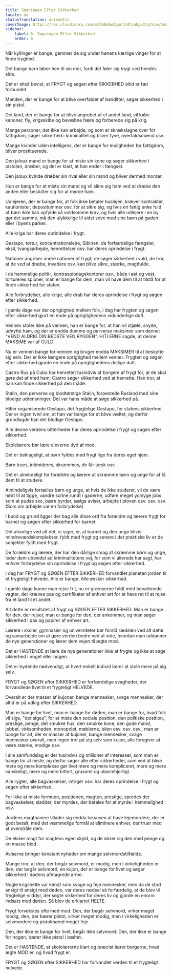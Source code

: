 ```yaml
---
title: Søgningen Efter Sikkerhed
locale: da
statusTranslation: automatic
coverImage: https://res.cloudinary.com/xmfm6mhw3gwctndtcubgx2rptnae/image/upload/v1740337243/small_cover_educacion_fundamental_a051170f1c.webp
sidebar:
    label: 6. Søgningen Efter Sikkerhed
    order: 6
---
```

Når kyllinger er bange, gemmer de sig under hønens kærlige vinger for at finde tryghed.

Det bange barn løber hen til sin mor, fordi det føler sig trygt ved hendes side.

Det er altså bevist, at FRYGT og søgen efter SIKKERHED altid er tæt forbundet.

Manden, der er bange for at blive overfaldet af banditter, søger sikkerhed i sin pistol.

Det land, der er bange for at blive angrebet af et andet land, vil købe kanoner, fly, krigsskibe og bevæbne hære og forberede sig på krig.

Mange personer, der ikke kan arbejde, og som er skrækslagne over for fattigdom, søger sikkerhed i kriminalitet og bliver tyve, overfaldsmænd osv.

Mange kvinder uden intelligens, der er bange for muligheden for fattigdom, bliver prostituerede.

Den jaloux mand er bange for at miste sin kone og søger sikkerhed i pistolen, dræber, og det er klart, at han ender i fængsel.

Den jaloux kvinde dræber sin rival eller sin mand og bliver dermed morder.

Hun er bange for at miste sin mand og vil sikre sig ham ved at dræbe den anden eller beslutter sig for at myrde ham.

Udlejeren, der er bange for, at folk ikke betaler huslejen, kræver kontrakter, kautionister, depositummer osv. for at sikre sig, og hvis en fattig enke fuld af børn ikke kan opfylde så voldsomme krav, og hvis alle udlejere i en by gør det samme, må den ulykkelige til sidst sove med sine børn på gaden eller i byens parker.

Alle krige har deres oprindelse i frygt.

Gestapo, tortur, koncentrationslejre, Sibirien, de forfærdelige fængsler, eksil, tvangsarbejde, henrettelser osv. har deres oprindelse i frygt.

Nationer angriber andre nationer af frygt; de søger sikkerhed i vold, de tror, at de ved at dræbe, invadere osv. kan blive sikre, stærke, magtfulde.

I de hemmelige politi-, kontraspionagekontorer osv., både i øst og vest, tortureres spioner, man er bange for dem, man vil have dem til at tilstå for at finde sikkerhed for staten.

Alle forbrydelser, alle krige, alle drab har deres oprindelse i frygt og søgen efter sikkerhed.

I gamle dage var der oprigtighed mellem folk, i dag har frygten og søgen efter sikkerhed gjort en ende på oprigtighedens vidunderlige duft.

Vennen stoler ikke på vennen, han er bange for, at han vil stjæle, snyde, udnytte ham, og der er endda dumme og perverse maksimer som denne: "VEND ALDRIG DIN BEDSTE VEN RYGGEN". HITLERNE sagde, at denne MAKSIME var af GULD.

Nu er vennen bange for vennen og bruger endda MAKSIMER til at beskytte sig selv. Der er ikke længere oprigtighed mellem venner. Frygten og søgen efter sikkerhed gjorde en ende på oprigtighedens dejlige duft.

Castro Rus på Cuba har henrettet tusindvis af borgere af frygt for, at de skal gøre det af med ham; Castro søger sikkerhed ved at henrette. Han tror, at han kan finde sikkerhed på den måde.

Stalin, den perverse og blodtørstige Stalin, forpestede Rusland med sine blodige udrensninger. Det var hans måde at søge sikkerhed på.

Hitler organiserede Gestapo, det frygtelige Gestapo, for statens sikkerhed. Der er ingen tvivl om, at han var bange for at blive væltet, og derfor grundlagde han det blodige Gestapo.

Alle denne verdens bitterheder har deres oprindelse i frygt og søgen efter sikkerhed.

Skolelærere bør lære eleverne dyd af mod.

Det er beklageligt, at børn fyldes med frygt lige fra deres eget hjem.

Børn trues, intimideres, skræmmes, de får tæsk osv.

Det er almindeligt for forældre og lærere at skræmme børn og unge for at få dem til at studere.

Almindeligvis fortælles børn og unge, at hvis de ikke studerer, vil de være nødt til at tigge, vandre sultne rundt i gaderne, udføre meget ydmyge jobs som at pudse sko, bære byrder, sælge aviser, arbejde i ploven osv. osv. osv. (Som om arbejde var en forbrydelse)

I bund og grund ligger der bag alle disse ord fra forældre og lærere frygt for barnet og søgen efter sikkerhed for barnet.

Det alvorlige ved alt det, vi siger, er, at barnet og den unge bliver mindreværdskomplekser, fyldt med frygt og senere i det praktiske liv er de subjekter fyldt med frygt.

De forældre og lærere, der har den dårlige smag at skræmme børn og unge, leder dem ubevidst ad kriminalitetens vej, for som vi allerede har sagt, har enhver forbrydelse sin oprindelse i frygt og søgen efter sikkerhed.

I dag har FRYGT og SØGEN EFTER SIKKERHED forvandlet planeten jorden til et frygteligt helvede. Alle er bange. Alle ønsker sikkerhed.

I gamle dage kunne man rejse frit, nu er grænserne fyldt med bevæbnede vagter, der kræves pas og certifikater af enhver art for at have ret til at rejse fra et land til et andet.

Alt dette er resultatet af frygt og SØGEN EFTER SIKKERHED. Man er bange for den, der rejser, man er bange for den, der ankommer, og man søger sikkerhed i pas og papirer af enhver art.

Lærere i skoler, gymnasier og universiteter bør forstå rædslen ved alt dette og samarbejde om at gøre verden bedre ved at vide, hvordan man uddanner de nye generationer og lærer dem vejen til ægte mod.

Det er HASTENDE at lære de nye generationer ikke at frygte og ikke at søge sikkerhed i noget eller nogen.

Det er bydende nødvendigt, at hvert enkelt individ lærer at stole mere på sig selv.

FRYGT og SØGEN efter SIKKERHED er forfærdelige svagheder, der forvandlede livet til et frygteligt HELVEDE.

Overalt er der masser af kujoner, bange mennesker, svage mennesker, der altid er på udkig efter SIKKERHED.

Man er bange for livet, man er bange for døden, man er bange for, hvad folk vil sige, "det siges", for at miste den sociale position, den politiske position, prestige, penge, det smukke hus, den smukke kone, den gode mand, jobbet, virksomheden, monopolet, møblerne, bilen osv. osv. osv., man er bange for alt, der er masser af kujoner, bange mennesker, svage mennesker overalt, men ingen tror på sig selv som kujon, alle foregiver at være stærke, modige osv.

I alle samfundslag er der tusindvis og millioner af interesser, som man er bange for at miste, og derfor søger alle efter sikkerheder, som ved at blive mere og mere komplekse gør livet mere og mere kompliceret, mere og mere vanskeligt, mere og mere bittert, grusomt og ubarmhjertigt.

Alle rygter, alle bagvaskelser, intriger osv. har deres oprindelse i frygt og søgen efter sikkerhed.

For ikke at miste formuen, positionen, magten, prestige, spredes der bagvaskelser, sladder, der myrdes, der betales for at myrde i hemmelighed osv.

Jordens magthavere tillader sig endda luksusen at have lejemordere, der er godt betalt, med det væmmelige formål at eliminere enhver, der truer med at overstråle dem.

De elsker magt for magtens egen skyld, og de sikrer sig den med penge og en masse blod.

Aviserne bringer konstant nyheder om mange selvmordstilfælde.

Mange tror, at den, der begår selvmord, er modig, men i virkeligheden er den, der begår selvmord, en kujon, der er bange for livet og søger sikkerhed i dødens afmagrede arme.

Nogle krigshelte var kendt som svage og feje mennesker, men da de stod ansigt til ansigt med døden, var deres rædsel så forfærdelig, at de blev til frygtelige vilddyr, der søgte sikkerhed for deres liv og gjorde en enorm indsats mod døden. Så blev de erklæret HELTE.

Frygt forveksles ofte med mod. Den, der begår selvmord, virker meget modig, den, der bærer pistol, virker meget modig, men i virkeligheden er selvmordere og pistolmænd meget feje.

Den, der ikke er bange for livet, begår ikke selvmord. Den, der ikke er bange for nogen, bærer ikke pistol i bæltet.

Det er HASTENDE, at skolelærerne klart og præcist lærer borgerne, hvad ægte MOD er, og hvad frygt er.

FRYGT og SØGEN efter SIKKERHED har forvandlet verden til et frygteligt helvede.

